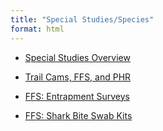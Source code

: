 ```yaml
---
title: "Special Studies/Species"
format: html
---
```


-   [Special Studies Overview](https://docs.google.com/document/d/1R2RFcocrGZjZAdWhZFZkZ38busIW0CL1LFYiDkN18MU/edit?usp=sharing){.external target="_blank"}

-   [Trail Cams, FFS, and PHR](https://docs.google.com/document/d/1YVgjg3bKP2eaWao40FhwaE1JxwueOasDGxoHRVWygBQ/edit?usp=sharing){.external target="_blank"}

-   [FFS: Entrapment Surveys](https://docs.google.com/document/d/1o0uvojGZ0D5Xjdr8bRvXPnm4n94zeLkx_Cfocbz8EMI/edit?usp=sharing){.external target="_blank"}

-   [FFS: Shark Bite Swab Kits](https://docs.google.com/document/d/1jZEmDwQEN4Y6mnJGXHMo2Si_foL04AZbfEAQATKAHB4/edit?usp=sharing){.external target="_blank"}